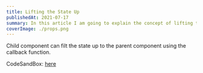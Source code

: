```yaml
---
title: Lifting the State Up
publishedAt: 2021-07-17
summary: In this article I am going to explain the concept of lifting the state up in a React Component.
coverImage: ./props.png
---
```


Child component can filt the state up to the parent component using the callback function.

CodeSandBox: [here]()
